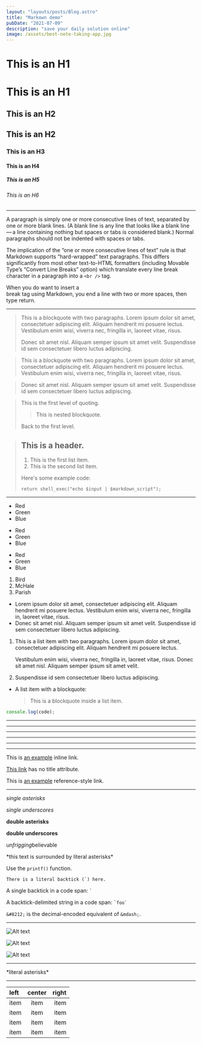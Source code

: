 ```yaml
---
layout: "layouts/posts/Blog.astro"
title: "Markown demo"
pubDate: "2021-07-09"
description: "save your daily solution online"
image: /assets/best-note-taking-app.jpg
---
```


# This is an H1

# This is an H1

## This is an H2

## This is an H2

### This is an H3

#### This is an H4

##### This is an H5

###### This is an H6

---

A paragraph is simply one or more consecutive lines of text, separated by one or more blank lines. (A blank line is any line that looks like a blank line — a line containing nothing but spaces or tabs is considered blank.) Normal paragraphs should not be indented with spaces or tabs.

The implication of the “one or more consecutive lines of text” rule is that Markdown supports “hard-wrapped” text paragraphs. This differs significantly from most other text-to-HTML formatters (including Movable Type’s “Convert Line Breaks” option) which translate every line break character in a paragraph into a `<br />` tag.

When you do want to insert a <br /> break tag using Markdown, you end a line with two or more spaces, then type return.

---

> This is a blockquote with two paragraphs. Lorem ipsum dolor sit amet,
> consectetuer adipiscing elit. Aliquam hendrerit mi posuere lectus.
> Vestibulum enim wisi, viverra nec, fringilla in, laoreet vitae, risus.
>
> Donec sit amet nisl. Aliquam semper ipsum sit amet velit. Suspendisse
> id sem consectetuer libero luctus adipiscing.

> This is a blockquote with two paragraphs. Lorem ipsum dolor sit amet,
> consectetuer adipiscing elit. Aliquam hendrerit mi posuere lectus.
> Vestibulum enim wisi, viverra nec, fringilla in, laoreet vitae, risus.

> Donec sit amet nisl. Aliquam semper ipsum sit amet velit. Suspendisse
> id sem consectetuer libero luctus adipiscing.

> This is the first level of quoting.
>
> > This is nested blockquote.
>
> Back to the first level.

> ## This is a header.
>
> 1.  This is the first list item.
> 2.  This is the second list item.
>
> Here's some example code:
>
>     return shell_exec("echo $input | $markdown_script");

---

- Red
- Green
- Blue

* Red
* Green
* Blue

- Red
- Green
- Blue

1.  Bird
2.  McHale
3.  Parish

- Lorem ipsum dolor sit amet, consectetuer adipiscing elit.
  Aliquam hendrerit mi posuere lectus. Vestibulum enim wisi,
  viverra nec, fringilla in, laoreet vitae, risus.
- Donec sit amet nisl. Aliquam semper ipsum sit amet velit.
  Suspendisse id sem consectetuer libero luctus adipiscing.

1.  This is a list item with two paragraphs. Lorem ipsum dolor
    sit amet, consectetuer adipiscing elit. Aliquam hendrerit
    mi posuere lectus.

    Vestibulum enim wisi, viverra nec, fringilla in, laoreet
    vitae, risus. Donec sit amet nisl. Aliquam semper ipsum
    sit amet velit.

2.  Suspendisse id sem consectetuer libero luctus adipiscing.

- A list item with a blockquote:

  > This is a blockquote
  > inside a list item.

```js
console.log(code);
```

---

---

---

---

---

---

This is [an example](http://example.com/ "Title") inline link.

[This link](http://example.net/) has no title attribute.

This is [an example][id] reference-style link.

[foo]: http://example.com/ "Optional Title Here"
[foo]: http://example.com/ "Optional Title Here"
[foo]: http://example.com/ "Optional Title Here"

---

_single asterisks_

_single underscores_

**double asterisks**

**double underscores**

un*frigging*believable

\*this text is surrounded by literal asterisks\*

Use the `printf()` function.

`` There is a literal backtick (`) here. ``

A single backtick in a code span: `` ` ``

A backtick-delimited string in a code span: `` `foo` ``

`&#8212;` is the decimal-encoded equivalent of `&mdash;`.

---

![Alt text](/path/to/img.jpg)

![Alt text](/path/to/img.jpg "Optional title")

![Alt text][id]

[id]: url/to/image "Optional title attribute"

---

\*literal asterisks\*

---

| left | center | right |
| :--- | :----: | ----: |
| item |  item  |  item |
| item |  item  |  item |
| item |  item  |  item |
| item |  item  |  item |
